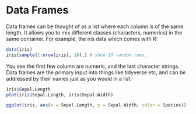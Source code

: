 # Data Frames

Data frames can be thought of as a list where each column is of the same length. It allows you to mix different classes (characters, numerics) in the same container. For example, the iris data which comes with R:

```r
data(iris)
iris[sample(1:nrow(iris), 10),] # show 10 random rows.
```

You see the first few column are numeric, and the last character strings. Data frames are the primary input into things like tidyverse etc, and can be addressed by their names just as you would in a list:
```r
iris$Sepal.Length
plot(iris$Sepal.Length, iris$Sepal.Width)

ggplot(iris, aes(x = Sepal.Length, y = Sepal.Width, color = Species)) + geom_point()

```



